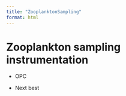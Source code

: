 ```yaml
---
title: "ZooplanktonSampling"
format: html
---
```


# Zooplankton sampling instrumentation

-   OPC

-   Next best
